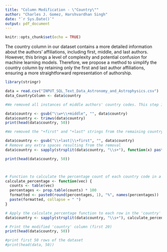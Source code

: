 ```yaml
---
title: "Column Modification - \"Country\""
author: "Charles J. Gomez, Harshvardhan Singh"
date: "`r Sys.Date()`"
output: pdf_document
---
```


```r
knitr::opts_chunk$set(echo = TRUE)
```


The country column in our dataset contains a more detailed information about the authors' affiliations, including first, middle, and last authors. However, this brings a level of complexity and potential confusion for machine learning models. Therefore, we propose a method to simplify the country column by retaining only the first and last author affiliations, ensuring a more straightforward representation of authorship.
```r
library(stringr)

data = read.csv("INPUT_SQL_Text_Data_Astronomy_and_Astrophysics.csv")
data_CountryColumn <- data$country

#We removed all instances of middle authors' country codes. This step involved replacing the pattern "\w+\+middle" with an empty string, effectively eliminating all middle author affiliations. The resulting country codes were then trimmed to remove any leading or trailing spaces

data$country <- gsub("\\w+\\+middle", "", data$country)
data$country <- trimws(data$country)
print(head(data$country, 50))

#We removed the "+first" and "+last" strings from the remaining country codes using another regular expression substitution. The pattern "\+last|\+first" was replaced with an empty string, ensuring that only the country codes remained

data$country <- gsub("\\+last|\\+first", "", data$country)
# Remove any extra spaces resulting from the removal
data$country <- sapply(strsplit(data$country, "\\s+"), function(x) paste(x[x != ""], collapse = " "))

print(head(data$country, 50))



# Function to calculate the percentage count of each country code in a vector.
calculate_percentage <- function(vec) {
  counts <- table(vec)
  percentages <- prop.table(counts) * 100
  formatted <- paste0(round(percentages, 1), "%", names(percentages))
  paste(formatted, collapse = " ")
}

# Apply the calculate_percentage function to each row in the 'country' column
data$country <- sapply(strsplit(data$country, "\\s+"), calculate_percentage)

# Print the modified 'country' column (first 20)
print(head(data$country, 50))

#print first 50 rows of the dataset
#print(head(data, 50))
```
